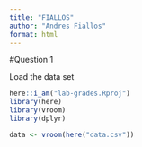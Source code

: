 ```yaml
---
title: "FIALLOS"
author: "Andres Fiallos"
format: html
---
```


#Question 1

Load the data set 

```r
here::i_am("lab-grades.Rproj")
library(here)
library(vroom)
library(dplyr)

data <- vroom(here("data.csv"))
```

